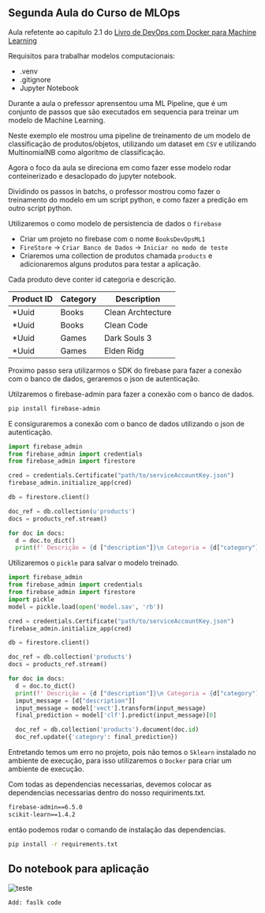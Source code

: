 
## Segunda Aula do Curso de MLOps
Aula refetente ao capitulo 2.1 do [Livro de DevOps com Docker para Machine Learning](https://aurimrv.gitbook.io/pratica-devops-com-docker-para-machine-learning/id-2-desenvolvimento/2-1-do-notebook-para-aplicacao-parte-1)

Requisitos para trabalhar modelos computacionais:

- .venv
- .gitignore
- Jupyter Notebook

Durante a aula o prefessor aprensentou uma ML Pipeline, que é um conjunto de
passos que são executados em sequencia para treinar um modelo de Machine
Learning.

Neste exemplo ele mostrou uma pipeline de treinamento de um modelo de
classificação de produtos/objetos, utilizando um dataset em `CSV` e utilizando
MultinomialNB como algoritmo de classificação.

Agora o foco da aula se direciona em como fazer esse modelo rodar conteinerizado
e desaclopado do jupyter notebook.

Dividindo os passos in batchs, o professor mostrou como fazer o treinamento do
modelo em um script python, e como fazer a predição em outro script python.

Utilizaremos o como modelo de persistencia de dados o `firebase`

- Criar um projeto no firebase com o nome `BooksDevOpsML1`
- `FireStore` -> `Criar Banco de Dados` -> `Iniciar no modo de teste`
- Criaremos uma collection de produtos chamada `products` e adicionaremos alguns
  produtos para testar a aplicação.

Cada produto deve conter id categoria e descrição.

| Product ID | Category | Description       |
| ---------- | -------- | ----------------- |
| \*Uuid     | Books    | Clean Archtecture |
| \*Uuid     | Books    | Clean Code        |
| \*Uuid     | Games    | Dark Souls 3      |
| \*Uuid     | Games    | Elden Ridg        |

Proximo passo sera utilizarmos o SDK do firebase para fazer a conexão com o
banco de dados, geraremos o json de autenticação.

Utilzaremos o firebase-admin para fazer a conexão com o banco de dados.

```bash
pip install firebase-admin
```
E consiguraremos a conexão com o banco de dados utilizando o json de autenticação.

```python
import firebase_admin
from firebase_admin import credentials
from firebase_admin import firestore

cred = credentials.Certificate("path/to/serviceAccountKey.json")
firebase_admin.initialize_app(cred)

db = firestore.client()

doc_ref = db.collection(u'products')
docs = products_ref.stream()

for doc in docs:
  d = doc.to_dict()
  print(f' Descrição = {d ["description"]}\n Categoria = {d["category"]}')
```

Utilizaremos o `pickle` para salvar o modelo treinado.

```python
import firebase_admin
from firebase_admin import credentials
from firebase_admin import firestore
import pickle
model = pickle.load(open('model.sav', 'rb')) 

cred = credentials.Certificate("path/to/serviceAccountKey.json")
firebase_admin.initialize_app(cred)

db = firestore.client()

doc_ref = db.collection('products')
docs = products_ref.stream()

for doc in docs:
  d = doc.to_dict()
  print(f' Descrição = {d ["description"]}\n Categoria = {d["category"]}')
  imput_message = [d["description"]]
  input_message = model['vect'].transform(input_message)
  final_prediction = model['clf'].predict(input_message)[0]

  doc_ref = db.collection('products').document(doc.id)
  doc_ref.update({'category': final_prediction})
```

Entretando temos um erro no projeto, pois não temos o `Sklearn` instalado no
ambiente de execução, para isso utilizaremos o `Docker` para criar um ambiente de execução.

Com todas as dependencias necessarias, devemos colocar as dependencias necessarias dentro do nosso requiriments.txt.

```requiriments.txt
firebase-admin==6.5.0
scikit-learn==1.4.2
```
então podemos rodar o comando de instalação das dependencias.

```bash
pip install -r requirements.txt
```
## Do notebook para aplicação 
![teste](/)

```
Add: faslk code
```

